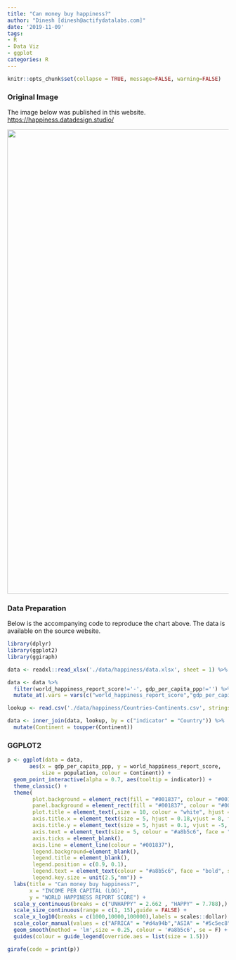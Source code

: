 ---
title: "Can money buy happiness?"
author: "Dinesh [dinesh@actifydatalabs.com]"
date: '2019-11-09'
tags:
- R
- Data Viz
- ggplot
categories: R
---
  
```{r setup, include=FALSE}
knitr::opts_chunk$set(collapse = TRUE, message=FALSE, warning=FALSE)
```

### Original Image


The image below was published in this website. <https://happiness.datadesign.studio/> 

<p><img src="/dataviz-r/post/2019-11-09-money-happiness_files/images/happiness.jpg" width="1056" /></p>
  
### Data Preparation
  
  
Below is the accompanying code to reproduce the chart above. The data is available on the source website.

```{r data}
library(dplyr)
library(ggplot2)
library(ggiraph)

data <- readxl::read_xlsx('./data/happiness/data.xlsx', sheet = 1) %>% janitor::clean_names()

data <- data %>% 
  filter(world_happiness_report_score!='-', gdp_per_capita_ppp!='') %>% 
  mutate_at(.vars = vars(c("world_happiness_report_score","gdp_per_capita_ppp")), .funs = as.numeric) 

lookup <- read.csv('./data/happiness/Countries-Continents.csv', stringsAsFactors = F)

data <- inner_join(data, lookup, by = c("indicator" = "Country")) %>% 
  mutate(Continent = toupper(Continent))

```

### GGPLOT2


```{r plot, tidy=FALSE, fig.width=11, fig.height=5}
p <- ggplot(data = data, 
       aes(x = gdp_per_capita_ppp, y = world_happiness_report_score, 
           size = population, colour = Continent)) + 
  geom_point_interactive(alpha = 0.7, aes(tooltip = indicator)) + 
  theme_classic() + 
  theme(
        plot.background = element_rect(fill = "#001837", colour = "#001837"),
        panel.background = element_rect(fill = "#001837", colour = "#001837"),
        plot.title = element_text(,size = 10, colour = "white", hjust = 0.4),
        axis.title.x = element_text(size = 5, hjust = 0.18,vjust = 8, face = "bold", colour = "#a8b5c6"),
        axis.title.y = element_text(size = 5, hjust = 0.1, vjust = -5, face = "bold",colour = "#a8b5c6"),
        axis.text = element_text(size = 5, colour = "#a8b5c6", face = "bold"),
        axis.ticks = element_blank(),
        axis.line = element_line(colour = "#001837"),
        legend.background=element_blank(),
        legend.title = element_blank(),
        legend.position = c(0.9, 0.1),
        legend.text = element_text(colour = "#a8b5c6", face = "bold", size = 5),
        legend.key.size = unit(2.5,"mm")) + 
  labs(title = "Can money buy happiness?", 
       x = "INCOME PER CAPITAL (LOG)", 
       y = "WORLD HAPPINESS REPORT SCORE") + 
  scale_y_continuous(breaks = c("UNHAPPY" = 2.662 , "HAPPY" = 7.788),) + 
  scale_size_continuous(range = c(1, 15),guide = FALSE) +
  scale_x_log10(breaks = c(1000,10000,100000),labels = scales::dollar) +
  scale_color_manual(values = c("AFRICA" = "#d4a94b","ASIA" = "#5c5ec8","AUSTRALIA AND OCEANIA" = "#0567ad","EUROPE" = "#00add4","NORTH AMERICA" = "#d04358","SOUTH AMERICA" = "#00d09f")) +
  geom_smooth(method = 'lm',size = 0.25, colour = '#a8b5c6', se = F) +
  guides(colour = guide_legend(override.aes = list(size = 1.5)))

girafe(code = print(p))
```

